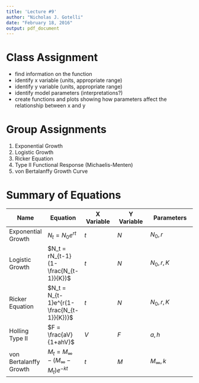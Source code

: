 ---
title: 'Lecture #9'
author: "Nicholas J. Gotelli"
date: "February 18, 2016"
output: pdf_document
---

# Class Assignment
- find information on the function
- identify x variable (units, appropriate range)
- identify y variable (units, appropriate range)
- identify model parameters (interpretations?)
- create functions and plots showing how parameters affect the relationship between x and y

\newpage

# Group Assignments

1. Exponential Growth
2. Logistic Growth
3. Ricker Equation
4. Type II Functional Response (Michaelis-Menten)
5. von Bertalanffy Growth Curve

\newpage

# Summary of Equations

Name | Equation | X Variable | Y Variable | Parameters
---| ---| ---| ---|----
Exponential Growth | $N_t=N_0e^{rt}$ | $t$ | $N$ | $N_0,r$
Logistic Growth | $N_t = rN_{t-1}(1- \frac{N_{t-1}}{K})$ | $t$ | $N$ | $N_0,r,K$
Ricker Equation | $N_t = N_{t-1}e^{r(1-\frac{N_{t-1}}{K})}$ | $t$ | $N$ | $N_0,r,K$ 
Holling Type II | $F = \frac{aV}{1+ahV}$ | $V$ | $F$ | $a,h$
von Bertalanffy Growth | $M_t = M_\infty - (M_\infty - M_t)e^{-kt}$ | $t$ | $M$ | $M_\infty,k$


